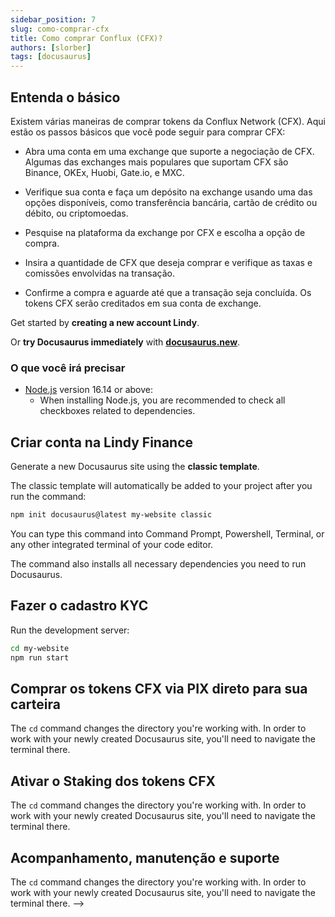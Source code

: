 ```yaml
---
sidebar_position: 7
slug: como-comprar-cfx
title: Como comprar Conflux (CFX)? 
authors: [slorber]
tags: [docusaurus]
---
```


## Entenda o básico

Existem várias maneiras de comprar tokens da Conflux Network (CFX). Aqui estão os passos básicos que você 
pode seguir para comprar CFX:

- Abra uma conta em uma exchange que suporte a negociação de CFX. Algumas das exchanges mais populares que 
suportam CFX são Binance, OKEx, Huobi, Gate.io, e MXC.

- Verifique sua conta e faça um depósito na exchange usando uma das opções disponíveis, como transferência 
bancária, cartão de crédito ou débito, ou criptomoedas.

- Pesquise na plataforma da exchange por CFX e escolha a opção de compra.

- Insira a quantidade de CFX que deseja comprar e verifique as taxas e comissões envolvidas na transação.

- Confirme a compra e aguarde até que a transação seja concluída. Os tokens CFX serão creditados em sua 
conta de exchange.



Get started by **creating a new account Lindy**.

Or **try Docusaurus immediately** with **[docusaurus.new](https://docusaurus.new)**.

### O que você irá precisar

- [Node.js](https://nodejs.org/en/download/) version 16.14 or above:
  - When installing Node.js, you are recommended to check all checkboxes related to dependencies.

## Criar conta na Lindy Finance

Generate a new Docusaurus site using the **classic template**.

The classic template will automatically be added to your project after you run the command:

```bash
npm init docusaurus@latest my-website classic
```

You can type this command into Command Prompt, Powershell, Terminal, or any other integrated terminal of your code editor.

The command also installs all necessary dependencies you need to run Docusaurus.

## Fazer o cadastro KYC

Run the development server:

```bash
cd my-website
npm run start
```

## Comprar os tokens CFX via PIX direto para sua carteira


The `cd` command changes the directory you're working with. In order to work with your newly created Docusaurus site, you'll need to navigate the terminal there.

## Ativar o Staking dos tokens CFX


The `cd` command changes the directory you're working with. In order to work with your newly created Docusaurus site, you'll need to navigate the terminal there.

## Acompanhamento, manutenção e suporte


The `cd` command changes the directory you're working with. In order to work with your newly created Docusaurus site, you'll need to navigate the terminal there. -->
